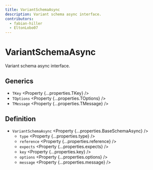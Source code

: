 ```yaml
---
title: VariantSchemaAsync
description: Variant schema async interface.
contributors:
  - fabian-hiller
  - EltonLobo07
---
```



# VariantSchemaAsync

Variant schema async interface.

## Generics

- `TKey` <Property {...properties.TKey} />
- `TOptions` <Property {...properties.TOptions} />
- `TMessage` <Property {...properties.TMessage} />

## Definition

- `VariantSchemaAsync` <Property {...properties.BaseSchemaAsync} />
  - `type` <Property {...properties.type} />
  - `reference` <Property {...properties.reference} />
  - `expects` <Property {...properties.expects} />
  - `key` <Property {...properties.key} />
  - `options` <Property {...properties.options} />
  - `message` <Property {...properties.message} />
